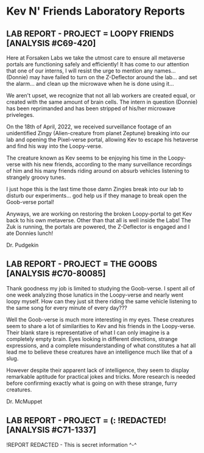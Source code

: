 
# Kev N' Friends Laboratory Reports


## **LAB REPORT - PROJECT = LOOPY FRIENDS [ANALYSIS #C69-420]**

Here at Forsaken Labs we take the utmost care to ensure all metaverse portals are functioning safely and efficiently! It has come to our attention that one of our interns, I will resist the urge to mention any names... (Donnie) may have failed to turn on the Z-Deflector around the lab... and set the alarm... and clean up the microwave when he is done using it...

We aren't upset, we recognize that not all lab workers are created equal, or created with the same amount of brain cells. The intern in question (Donnie) has been reprimanded and has been stripped of his/her microwave priveleges.

On the 18th of April, 2022, we received surveillance footage of an unidentified Zingy (Alien-creature from planet Zeptune) breaking into our lab and opening the Pixel-verse portal, allowing Kev to escape his hetaverse and find his way into the Loopy-verse. 

The creature known as Kev seems to be enjoying his time in the Loopy-verse with his new friends, according to the many surveillance recordings of him and his many friends riding around on absurb vehicles listening to strangely groovy tunes. 

I just hope this is the last time those damn Zingies break into our lab to disturb our experiments... god help us if they manage to break open the Goob-verse portal!

Anyways, we are working on restoring the broken Loopy-portal to get Kev back to his own metaverse. Other than that all is well inside the Labs! The Zuk is running, the portals are powered, the Z-Deflector is engaged and I ate Donnies lunch!

Dr. Pudgekin
  
   
   
   
## **LAB REPORT - PROJECT = THE GOOBS [ANALYSIS #C70-80085]**

Thank goodness my job is limited to studying the Goob-verse. I spent all of one week analyzing those lunatics in the Loopy-verse and nearly went loopy myself. How can they just sit there riding the same vehicle listening to the same song for every minute of every day???

Well the Goob-verse is much more interesting in my eyes. These creatures seem to share a lot of similarities to Kev and his friends in the Loopy-verse. Their blank stare is representative of what I can only imagine is a completely empty brain. Eyes looking in different directions, strange expressions, and a complete misunderstanding of what constitutes a hat all lead me to believe these creatures have an intelligence much like that of a slug.

However despite their apparent lack of intelligence, they seem to display remarkable aptitude for practical jokes and tricks. More research is needed before confirming exactly what is going on with these strange, furry creatures.

Dr. McMuppet




## **LAB REPORT - PROJECT = (: !REDACTED! [ANALYSIS #C71-1337]**

!REPORT REDACTED - This is secret information ^-^
